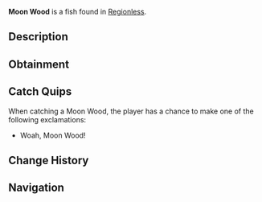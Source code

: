 {{FishInfobox
|image          = Moon Wood.png
|rarity         = Legendary
|sea            = First Sea
|location       = [[Regionless]]
|sublocation    = 
|sources        = Fishing Rod
|radar_location = 
|xp             = 50
|weather        = 
|time           = 
|season         = 
|bait           = 
|base_weight    = 0.2
|base_value     = 450
|weight_range   = 0.1
|base_chance    = 10000
|base_resil     = 100
}}
'''Moon Wood''' is a {{Rarity|Legendary}} fish found in [[Regionless]].

== Description ==
{{Description|Legends say, Moon Wood is used in crafting one of the strongest Rods...|Bestiary Entry}}

== Obtainment ==
{{Description|This resilient wood has endured the bitterest winters, its strength forged under the pale glow of the moon.|Bestiary Hint}}
{{Fish Availability|
Snowcap Island/Surrounding Ocean
|top_rods      = 
Krampus's Rod\485932.04\498780.42;
Magma Rod\471794.18\484268.74;
Plastic Rod\431288.4\442697.63;
Fast Rod\394881.38\545915.8;
Great Rod of Oscar\353490.03\278753.3;
Buddy Bond Rod\320244.83\470437.28;
Flimsy Rod\273038.71\498985.87;
Fischer's Rod\347608.37\480561.8;
Training Rod\218745.6\364512.98;
Astralhook Rod\341193.18\456564.32;
Ethereal Prism Rod\340291.03\375077.05;
No-Life Rod\335707.45\305356.79;
Seraphic Rod\334526.87\302657.37;
Rod Of The Forgotten Fang\314173.07\299941.87;
Trident Rod\311423.29\333938.91;
Free Spirit Rod\309108.69\331456.97;
Challenger's Rod\308358.04\291573.04;
Rod Of The Depths\285816.45\293106.01;
Zeus Rod\285177.53\277195.27;
Verdant Shear Rod\282982.6\280381.27;
Rod Of The Exalted One\282970.78\294943.38;
Blazebringer Rod\270719.09\263779.43;
Depthseeker Rod\259410.8\260913.33;
Avalanche Rod\236351.53\238070.99;
Volcanic Rod\233992.11\219212.86;
Steady Rod\121847.72\101898.6
|recommended   = Ethereal Prism Rod
}}

== Catch Quips ==
When catching a Moon Wood, the player has a chance to make one of the following exclamations:
* Woah, Moon Wood!

== Change History ==
{{Change History|{{subst:Current Version}}}}

== Navigation ==
{{Fish Navbox|Regionless}}